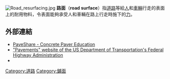 [[File:Road_resurfacing.jpg|thumb]]
'''路面'''（'''road surface'''）指[[道路|道路]]等給[[人|人]]和[[車輛|車輛]]行走的表面上的耐用物料，令表面能夠承受人和車輛在路上行走時施下的[[力|力]]。

==外部連結==
{{Commons category|Pavements}}
*[http://www.paveshare.org PaveShare - Concrete Paver Education] {{Wayback|url=http://www.paveshare.org/ |date=20120805060624 }}
*[http://www.fhwa.dot.gov/pavement/index.cfm "Pavements" website of the US Department of Transportation's Federal Highway Administration] {{Wayback|url=http://www.fhwa.dot.gov/pavement/index.cfm |date=20120619172108 }}
* {{cite book |doi=10.1787/9789282108116-en |title=Long-life Surfacings for Roads |series=ITF Research Reports |year=2017 |isbn=9789282108109 }}

{{stub}}
{{街道與巷道}}
{{Authority control}}

[[Category:道路|Category:道路]]
[[Category:鋪面|Category:鋪面]]